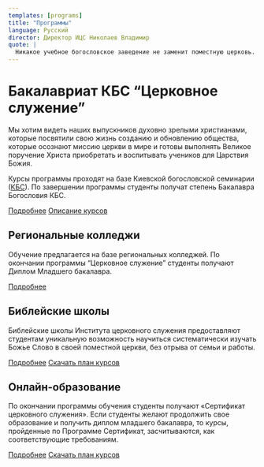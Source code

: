 ```yaml
---
templates: [programs]
title: "Программы"
language: Русский
director: Директор ИЦС Николаев Владимир
quote: |
  Никакое учебное богословское заведение не заменит поместную церковь. Мы, по Божьей милости, лишь помогаем в созидании и развитии христианской общины. Мы верим, что Господь поместил наш институт в стратегическом месте для партнёрских отношений с КБС и поместными церквами с целью восполнения острой нужды в подготовленных работниках для евангельских церквей.
---
```


# Бакалавриат КБС “Церковное служение”

Мы хотим видеть наших выпускников духовно зрелыми христианами, которые посвятили свою жизнь созданию и обновлению общества, которые осознают миссию церкви в мире и готовы выполнять Великое поручение Христа приобретать и воспитывать учеников для Царствия Божия.

<YouTubeVideoMDX ID="J7P6LdX7Qbo" alt="Bachelor Program Video" />

Курсы программы проходят на базе Киевской богословской семинарии ([КБС](https://ktsonline.org/abiturientu/navchalni-programy/352-cmi-ua#%D0%B4%D0%B8%D1%80%D0%B5%D0%BA%D1%82%D0%BE%D1%80-%D0%BF%D1%80%D0%BE%D0%B3%D1%80%D0%B0%D0%BC%D0%B8)). По завершении программы студенты получат степень Бакалавра Богословия КБС.

<a class="button is-info" href="programma-bakalavra.html">Подробнее</a> <a class="button" href="opisanie-kursov.html">Описание курсов</a>

## Региональные колледжи

Обучение предлагается на базе региональных колледжей. По окончании программы “Церковное служение” студенты получают Диплом Младшего бакалавра.

<a class="button is-info" href="college.html">Подробнее</a>

## Библейские школы

Библейские школы Института церковного служения предоставляют студентам уникальную возможность научиться систематически изучать Божье Слово в своей поместной церкви, без отрыва от семьи и работы.

<a class="button is-info" href="bibleschool.html">Подробнее</a> <a class="button" href="../documents/certifikat.zip">Скачать план курсов</a>

## Онлайн-образование

По окончании программы обучения студенты получают «Сертификат церковного служения». Если студенты желают продолжить свое образование и получить диплом младшего бакалавра, то курсы, пройденные по Программе Сертификат, засчитываются, как соответствующие требованиям.

<a class="button is-info" href="online.html">Подробнее</a> <a class="button" href="../documents/online.zip">Скачать план курсов</a>
